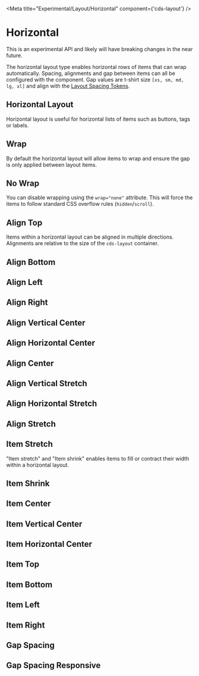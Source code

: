 
<Meta title="Experimental/Layout/Horizontal" component={'cds-layout'} />

# Horizontal

<cds-alert status="warning" closable="false" cds-layout="m-b:md">
  <cds-alert-content>This is an experimental API and likely will have breaking changes in the near future.</cds-alert-content>
</cds-alert>

The horizontal layout type enables horizontal rows of items that can wrap automatically.
Spacing, alignments and gap between items can all be configured with the component.
Gap values are t-shirt size `[xs, sm, md, lg, xl]` and align with the [Layout Spacing Tokens](./?path=/docs/experimental-spacing-getting-started--page).

## Horizontal Layout

Horizontal layout is useful for horizontal lists of items such as buttons,
tags or labels.

<Preview>
  <Story id="experimental-layout-stories--horizontal-layout" />
</Preview>

## Wrap

By default the horizontal layout will allow items to wrap and ensure the gap
is only applied between layout items.

<Preview>
  <Story id="experimental-layout-stories--horizontal-layout-wrap" />
</Preview>

## No Wrap

You can disable wrapping using the `wrap="none"` attribute. This will force
the items to follow standard CSS overflow rules (`hidden`/`scroll`).

<Preview>
  <Story id="experimental-layout-stories--horizontal-layout-no-wrap" />
</Preview>

## Align Top

Items within a horizontal layout can be aligned in multiple directions.
Alignments are relative to the size of the `cds-layout` container.

<Preview>
  <Story id="experimental-layout-stories--horizontal-layout-align-top" />
</Preview>

## Align Bottom
<Preview>
  <Story id="experimental-layout-stories--horizontal-layout-align-bottom" />
</Preview>

## Align Left
<Preview>
  <Story id="experimental-layout-stories--horizontal-layout-align-left" />
</Preview>

## Align Right
<Preview>
  <Story id="experimental-layout-stories--horizontal-layout-align-right" />
</Preview>

## Align Vertical Center
<Preview>
  <Story id="experimental-layout-stories--horizontal-layout-align-vertical-center" />
</Preview>

## Align Horizontal Center
<Preview>
  <Story id="experimental-layout-stories--horizontal-layout-align-horizontal-center" />
</Preview>

## Align Center
<Preview>
  <Story id="experimental-layout-stories--horizontal-layout-align-center" />
</Preview>

## Align Vertical Stretch
<Preview>
  <Story id="experimental-layout-stories--horizontal-layout-align-vertical-stretch" />
</Preview>

## Align Horizontal Stretch
<Preview>
  <Story id="experimental-layout-stories--horizontal-layout-align-horizontal-stretch" />
</Preview>

## Align Stretch
<Preview>
  <Story id="experimental-layout-stories--horizontal-layout-align-stretch" />
</Preview>

## Item Stretch

"Item stretch" and "Item shrink" enables items to fill or contract their width
within a horizontal layout.

<Preview>
  <Story id="experimental-layout-stories--horizontal-layout-item-stretch" />
</Preview>

## Item Shrink
<Preview>
  <Story id="experimental-layout-stories--horizontal-layout-item-shrink" />
</Preview>

## Item Center
<Preview>
  <Story id="experimental-layout-stories--horizontal-layout-item-align-center" />
</Preview>

## Item Vertical Center
<Preview>
  <Story id="experimental-layout-stories--horizontal-layout-item-align-vertical-center" />
</Preview>

## Item Horizontal Center
<Preview>
  <Story id="experimental-layout-stories--horizontal-layout-item-align-horizontal-center" />
</Preview>

## Item Top
<Preview>
  <Story id="experimental-layout-stories--horizontal-layout-item-align-top" />
</Preview>

## Item Bottom
<Preview>
  <Story id="experimental-layout-stories--horizontal-layout-item-align-bottom" />
</Preview>

## Item Left
<Preview>
  <Story id="experimental-layout-stories--horizontal-layout-item-align-left" />
</Preview>

## Item Right
<Preview>
  <Story id="experimental-layout-stories--horizontal-layout-item-align-right" />
</Preview>

## Gap Spacing
<Preview>
  <Story id="experimental-layout-stories--horizontal-gap" />
</Preview>

## Gap Spacing Responsive
<Preview>
  <Story id="experimental-layout-stories--horizontal-gap-responsive" />
</Preview>
